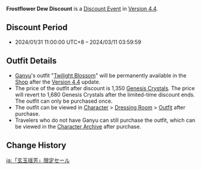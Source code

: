 {{Event
|name              = Twilight Blossom Discount
|image             = Twilight Blossom Discount.png
|type              = In-Game
|group             = Discount
|time_known        = yes
|time_start        = 2024-01-31 11:00:00
|time_start_offset = GMT+8
|time_end          = 2024-03-11 03:59:59
|link              = https://www.hoyolab.com/article/24683838
}}
{{Description|[[Ganyu]]'s outfit "[[Twilight Blossom]]"  is available at a limited-time discount in the [[Character Outfit Shop|Shop]]!}}
'''Frostflower Dew Discount''' is a [[Discount Event]] in [[Version 4.4]].

==Discount Period==
* 2024/01/31 11:00:00 UTC+8 – 2024/03/11 03:59:59

==Outfit Details==
* [[Ganyu]]'s outfit "[[Twilight Blossom]]" will be permanently available in the [[Shop]] after the [[Version 4.4]] update.
* The price of the outfit after discount is 1,350 [[Genesis Crystal]]s. The price will revert to 1,680 Genesis Crystals after the limited-time discount ends. The outfit can only be purchased once.
* The outfit can be viewed in [[Character]] > [[Dressing Room]] > [[Character Outfit|Outfit]] after purchase.
* Travelers who do not have Ganyu can still purchase the outfit, which can be viewed in the [[Character Archive]] after purchase.

==Change History==
{{Change History|4.4}}

[[ja:「玄玉瑶芳」限定セール]]